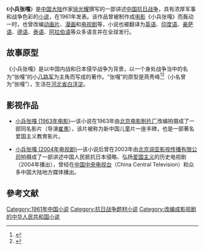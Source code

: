 {{Expand|time=2016-07-14T15:56:18+00:00}}
《'''小兵张嘎'''》是[[中国大陆|中国大陆]]作家[[徐光耀|徐光耀]]撰写的一部讲述[[中国抗日战争|中国抗日战争]]，具有浓厚军事和战争色彩的[[小说|小说]]，在1961年发表。该作品曾被制作成[[电影|电影]]《小兵张嘎》而轰动一时，也曾改编[[动画|动画片]]、[[漫画|漫画]]和[[电视剧|电视剧]]等，小说也被翻译为[[英语|英语]]、[[印度语|印度语]]、[[豪萨语|豪萨语]]、[[德语|德语]]、[[泰语|泰语]]、[[阿拉伯语|阿拉伯语]]等众多语言并在全球发行。

== 故事原型 ==
《小兵张嘎》是以中国内战和日本侵华战争为背景，以一个身处战争当中的名为“张嘎”的小[[八路军|八路军]]为主角而写成的著作。“张嘎”的原型是燕秀峰<ref>{{cite web|title=小兵张嘎的原型——燕秀峰|url=http://xuewen.cnki.net/CJFD-MMZG198502018.html|website=CNKI学问|accessdate=2016-07-14|archive-date=2016-08-18|archive-url=https://web.archive.org/web/20160818075232/http://xuewen.cnki.net/CJFD-MMZG198502018.html|dead-url=no}}</ref><ref>{{cite news|title=小兵张嘎原型：我没堵过老乡烟囱|url=http://news.ifeng.com/history/gundong/detail_2011_03/28/5404885_0.shtml|accessdate=2016-07-14|agency=快乐老人报|publisher=凤凰网-历史|date=2011-03-28|archive-date=2016-08-16|archive-url=https://web.archive.org/web/20160816164552/http://news.ifeng.com/history/gundong/detail_2011_03/28/5404885_0.shtml|dead-url=no}}</ref>（小名曾为“张嘎”），生活在[[河北省|河北省]][[白洋淀|白洋淀]]。

== 影视作品 ==

*[[小兵张嘎_(1963年电影)|小兵张嘎 (1963年电影)]]—该小说在1963年由[[北京电影制片厂|北京电影制片厂]]改编拍摄成了一部同名影片（导演[[崔嵬|崔嵬]]），该片被称为新中国儿童片一座丰碑，也是一部著名爱国主义教育影片。

*[[小兵张嘎_(2004年电视剧)|小兵张嘎 (2004年电视剧)]]—该小说后曾在2003年由[[北京润亚影视传播有限公司|北京润亚影视传播有限公司]]拍摄成了一部讲述中国人民抵抗日本侵略、弘扬[[爱国主义|爱国主义]]的历史电视剧（2004年播出），曾经在[[中国中央电视台|中国中央电视台]]（China Central Television）和众多中国大陆地方媒体播出。

== 參考文献 ==
{{reflist}}

[[Category:1961年中国小说|Category:1961年中国小说]]
[[Category:抗日战争题材小说|Category:抗日战争题材小说]]
[[Category:改编成影视剧的中华人民共和国小说|Category:改编成影视剧的中华人民共和国小说]]